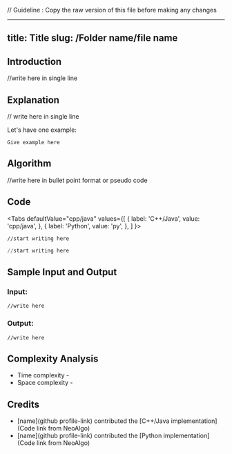 // Guideline : Copy the raw version of this file before making any changes

---
title: Title
slug: /Folder name/file name
---

## Introduction

//write here in single line

## Explanation

// write here in single line

Let's have one example: 
```
Give example here
```

## Algorithm

//write here in bullet point format or pseudo code

## Code


<Tabs
  defaultValue="cpp/java"
  values={[
    { label: 'C++/Java', value: 'cpp/java', },
    { label: 'Python', value: 'py', },
  ]
}>
<TabItem value="cpp/java">

```cpp/java
//start writing here
```

</TabItem>
<TabItem value="py">

```py
//start writing here
```

</TabItem>
</Tabs>

## Sample Input and Output

### Input:

```
//write here
```

### Output:

```
//write here
```

## Complexity Analysis

- Time  complexity -
- Space complexity -

## Credits

- [name](github profile-link) contributed the [C++/Java implementation](Code link from NeoAlgo)
- [name](github profile-link) contributed the [Python implementation](Code link from NeoAlgo)
